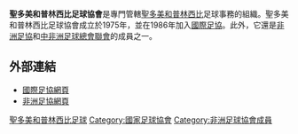 {{國家足協
|Name               = 聖多美和普林西比足球協會
|Logo               = <!-- 檔案不存在 Federação Santomense de Futebol Logo.png ，可從英文維基百科取得 -->
|Founded            = 1975年
|FIFA affiliation   = 1986年
|Region             = [[非洲足協|非洲足協]]
|Region affiliation = 1976年
|Subregion             = [[中非洲足球總會聯會|中非洲足球總會聯會]]
|Subregion affiliation = ?
|President          = Idalecio Pachire
}}

'''聖多美和普林西比足球協會'''是專門管轄[[聖多美和普林西比|聖多美和普林西比]]足球事務的組織。聖多美和普林西比足球協會成立於1975年，並在1986年加入[[國際足協|國際足協]]。此外，它還是[[非洲足協|非洲足協]]和[[中非洲足球總會聯會|中非洲足球總會聯會]]的成員之一。

==外部連結==
* [http://www.fifa.com/associations/association=stp/index.html 國際足協網頁] {{Wayback|url=http://www.fifa.com/associations/association=stp/index.html |date=20120820221746 }}
* [http://www.cafonline.com/association/saotome 非洲足協網頁] {{Wayback|url=http://www.cafonline.com/association/saotome |date=20190228013526 }}

{{非洲足球協會成員}}

[[Category:聖多美和普林西比足球|]]
[[Category:國家足球協會|Category:國家足球協會]]
[[Category:非洲足球協會成員|Category:非洲足球協會成員]]